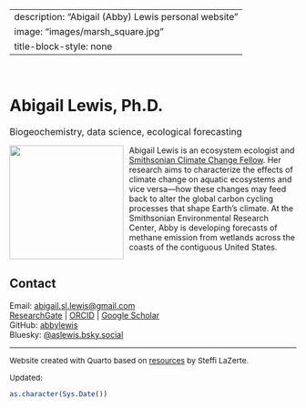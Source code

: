 
---
description: "Abigail (Abby) Lewis personal website"
image: "images/marsh_square.jpg"
title-block-style: none
---

<br>

# Abigail Lewis, Ph.D.  
<span style ="font-size:12pt">Biogeochemistry, data science, ecological forecasting</span>

![](images/marsh_square.jpg){style="float:left; padding-right:10px; width:200px; alt:'Abby Lewis at the Global Change Research Wetland'"}

Abigail Lewis is an ecosystem ecologist and [Smithsonian Climate Change Fellow](https://serc.si.edu/staff/abigail-lewis). Her research aims to characterize the effects of climate change on aquatic ecosystems and vice versa—how these changes may feed back to alter the global carbon cycling processes that shape Earth’s climate. At the Smithsonian Environmental Research Center, Abby is developing forecasts of methane emission from wetlands across the coasts of the contiguous United States.

<div style="clear:left"></div>

## Contact

Email: [abigail.sl.lewis@gmail.com](mailto:abigail.sl.lewis@gmail.com)  
[ResearchGate](https://www.researchgate.net/profile/Abigail-Lewis-9) | [ORCID](http://orcid.org/0000-0001-9933-4542) | [Google Scholar](https://scholar.google.com/citations?user=RZ_wNlMAAAAJ)  
GitHub: [abbylewis](https://github.com/abbylewis)  
Bluesky: [\@aslewis.bsky.social](https://bsky.app/profile/aslewis.bsky.social)  

-----

<span style ="font-size:10pt">Website created with Quarto based on [resources](https://steffilazerte.ca/posts/github-website/) by Steffi LaZerte. </span>

<span style ="font-size:10pt">Updated:</span>
```r
as.character(Sys.Date())
```

